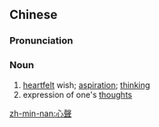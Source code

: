 {{also|心声}}
==Chinese==
{{zh-forms|s=心声}}

===Pronunciation===
{{zh-pron
|m=xīnshēng
|c=sam1 sing1,sam1 seng1
|c_note=sam1 sing1 - literary; sam1 seng1 - vernacular
|h=pfs=sîm-sâng
|mn=sim-siaⁿ/xm,qz,zz:sim-seng
|cat=n
}}

===Noun===
{{zh-noun}}

# [[heartfelt]] wish; [[aspiration]]; [[thinking]]
# expression of one's [[thoughts]]

[[zh-min-nan:心聲]]